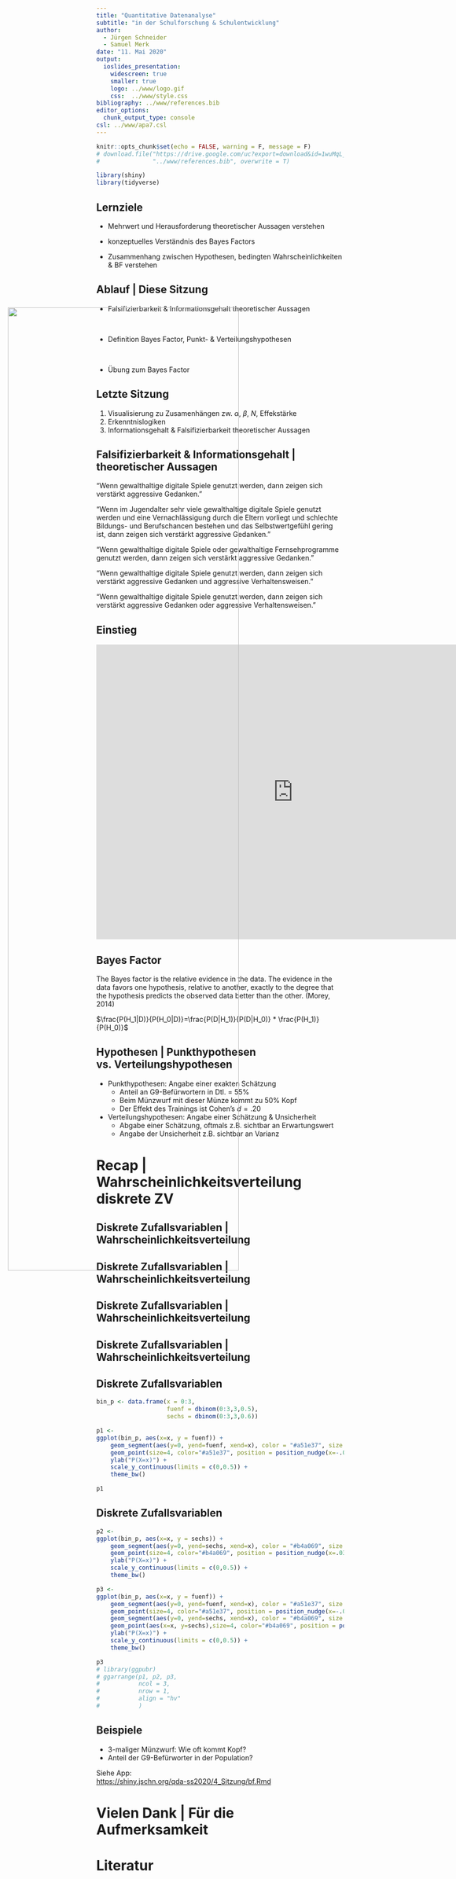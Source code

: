 ```yaml
---
title: "Quantitative Datenanalyse"
subtitle: "in der Schulforschung & Schulentwicklung"
author: 
  - Jürgen Schneider
  - Samuel Merk
date: "11. Mai 2020"
output:
  ioslides_presentation:
    widescreen: true
    smaller: true
    logo: ../www/logo.gif
    css:  ../www/style.css
bibliography: ../www/references.bib
editor_options: 
  chunk_output_type: console
csl: ../www/apa7.csl
---
```





```r
knitr::opts_chunk$set(echo = FALSE, warning = F, message = F)
# download.file("https://drive.google.com/uc?export=download&id=1wuMqL_Z8T9rxuGvn0VP6siag90kHDm2O", 
#               "../www/references.bib", overwrite = T)

library(shiny)
library(tidyverse)
```




## Lernziele

* Mehrwert und Herausforderung theoretischer Aussagen verstehen
\

* konzeptuelles Verständnis des Bayes Factors
\

* Zusammenhang zwischen Hypothesen, bedingten Wahrscheinlichkeiten & BF verstehen

## Ablauf | Diese Sitzung

* Falsifizierbarkeit & Informationsgehalt theoretischer Aussagen

\

* Definition Bayes Factor, Punkt- & Verteilungshypothesen

\

* Übung zum Bayes Factor

## Letzte Sitzung

1. Visualisierung zu Zusamenhängen zw. $\alpha$, $\beta$, $N$, Effekstärke
2. Erkenntnislogiken
3. Informationsgehalt & Falsifizierbarkeit theoretischer Aussagen

## Falsifizierbarkeit & Informationsgehalt | theoretischer Aussagen

"Wenn gewalthaltige digitale Spiele genutzt werden, dann zeigen sich verstärkt aggressive Gedanken."

"Wenn im Jugendalter sehr viele gewalthaltige digitale Spiele genutzt werden und eine Vernachlässigung durch die Eltern vorliegt und schlechte Bildungs- und Berufschancen bestehen und das Selbstwertgefühl gering ist, dann zeigen sich verstärkt aggressive Gedanken."

"Wenn gewalthaltige digitale Spiele oder gewalthaltige Fernsehprogramme genutzt werden, dann zeigen sich verstärkt aggressive Gedanken."

"Wenn gewalthaltige digitale Spiele genutzt werden, dann zeigen sich verstärkt aggressive Gedanken und aggressive Verhaltensweisen."

"Wenn gewalthaltige digitale Spiele genutzt werden, dann zeigen sich verstärkt aggressive Gedanken oder aggressive Verhaltensweisen."


## Einstieg

<iframe src="https://embed.polleverywhere.com/discourses/JiHGduN84emGvfbsG1Jfx?controls=none&short_poll=true" width="800" height="600" frameBorder="0"></iframe>

## Bayes Factor

The Bayes factor is the relative evidence in the data. The evidence in the data favors one hypothesis, relative to another, exactly to the degree that the hypothesis predicts the observed data better than the other. (Morey, 2014)

$\frac{P(H_1|D)}{P(H_0|D)}=\frac{P(D|H_1)}{P(D|H_0)} * \frac{P(H_1)}{P(H_0)}$  



## Hypothesen | Punkthypothesen vs. Verteilungshypothesen

* Punkthypothesen: Angabe einer exakten Schätzung
  - Anteil an G9-Befürwortern in Dtl. = 55%
  - Beim Münzwurf mit dieser Münze kommt zu 50% Kopf
  - Der Effekt des Trainings ist Cohen's $d=.20$
* Verteilungshypothesen: Angabe einer Schätzung & Unsicherheit
  - Abgabe einer Schätzung, oftmals z.B. sichtbar an Erwartungswert
  - Angabe der Unsicherheit z.B. sichtbar an Varianz

# Recap | Wahrscheinlichkeitsverteilung diskrete ZV

## Diskrete Zufallsvariablen | Wahrscheinlichkeitsverteilung

<img src="../www/2_5.png"  width="70%" style="position:absolute; top:17%; left:5%;" />

## Diskrete Zufallsvariablen | Wahrscheinlichkeitsverteilung

<img src="../www/2_6.png"  width="70%" style="position:absolute; top:17%; left:5%;" />

## Diskrete Zufallsvariablen | Wahrscheinlichkeitsverteilung

<img src="../www/2_7.png"  width="70%" style="position:absolute; top:17%; left:5%;" />

## Diskrete Zufallsvariablen | Wahrscheinlichkeitsverteilung

<img src="../www/2_8.png"  width="70%" style="position:absolute; top:17%; left:5%;" />

## Diskrete Zufallsvariablen

```r
bin_p <- data.frame(x = 0:3,
                    fuenf = dbinom(0:3,3,0.5),
                    sechs = dbinom(0:3,3,0.6))

p1 <-
ggplot(bin_p, aes(x=x, y = fuenf)) +
    geom_segment(aes(y=0, yend=fuenf, xend=x), color = "#a51e37", size = 2, position = position_nudge(x=-.03)) +
    geom_point(size=4, color="#a51e37", position = position_nudge(x=-.03)) +
    ylab("P(X=x)") +
    scale_y_continuous(limits = c(0,0.5)) +
    theme_bw()

p1
```

## Diskrete Zufallsvariablen

```r
p2 <- 
ggplot(bin_p, aes(x=x, y = sechs)) +
    geom_segment(aes(y=0, yend=sechs, xend=x), color = "#b4a069", size = 2, position = position_nudge(x=.03)) +
    geom_point(size=4, color="#b4a069", position = position_nudge(x=.03)) +
    ylab("P(X=x)") +
    scale_y_continuous(limits = c(0,0.5)) +
    theme_bw()

p3 <-
ggplot(bin_p, aes(x=x, y = fuenf)) +
    geom_segment(aes(y=0, yend=fuenf, xend=x), color = "#a51e37", size = 2, position = position_nudge(x=-.03)) +
    geom_point(size=4, color="#a51e37", position = position_nudge(x=-.03)) +
    geom_segment(aes(y=0, yend=sechs, xend=x), color = "#b4a069", size = 2, position = position_nudge(x=.03)) +
    geom_point(aes(x=x, y=sechs),size=4, color="#b4a069", position = position_nudge(x=.03)) +
    ylab("P(X=x)") +
    scale_y_continuous(limits = c(0,0.5)) +
    theme_bw()

p3
# library(ggpubr)
# ggarrange(p1, p2, p3,
#           ncol = 3,
#           nrow = 1,
#           align = "hv"
#           )
```

## Beispiele

* 3-maliger Münzwurf: Wie oft kommt Kopf?
* Anteil der G9-Befürworter in der Population?

Siehe App:  
[https://shiny.jschn.org/qda-ss2020/4_Sitzung/bf.Rmd](https://shiny.jschn.org/qda-ss2020/4_Sitzung/bf.Rmd)



# Vielen Dank | Für die Aufmerksamkeit

# Literatur